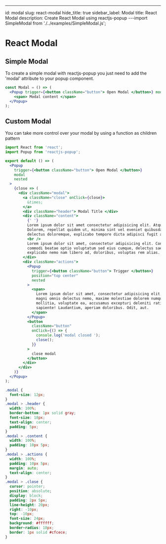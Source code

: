 ---
id: modal
slug: react-modal
hide_title: true
sidebar_label: Modal
title: React Modal
description: Create React Modal using reactjs-popup
---import SimpleModal from './../examples/SimpleModal.js';


# React Modal

## Simple Modal

To create a simple modal with reactjs-popup you just need to add the 'modal' attribute to your popup component.

```jsx live=true
const Modal = () => (
  <Popup trigger={<button className="button"> Open Modal </button>} modal>
    <span> Modal content </span>
  </Popup>
);
```

## Custom Modal

You can take more control over your modal by using a function as children pattern

<CustomModal />

```jsx
import React from 'react';
import Popup from 'reactjs-popup';

export default () => (
  <Popup
    trigger={<button className="button"> Open Modal </button>}
    modal
    nested
  >
    {close => (
      <div className="modal">
        <a className="close" onClick={close}>
          &times;
        </a>
        <div className="header"> Modal Title </div>
        <div className="content">
          {' '}
          Lorem ipsum dolor sit amet consectetur adipisicing elit. Atque, a nostrum.
          Dolorem, repellat quidem ut, minima sint vel eveniet quibusdam voluptates
          delectus doloremque, explicabo tempore dicta adipisci fugit amet dignissimos?
          <br />
          Lorem ipsum dolor sit amet, consectetur adipisicing elit. Consequatur sit
          commodi beatae optio voluptatum sed eius cumque, delectus saepe repudiandae
          explicabo nemo nam libero ad, doloribus, voluptas rem alias. Vitae?
        </div>
        <div className="actions">
          <Popup
            trigger={<button className="button"> Trigger </button>}
            position="top center"
            nested
          >
            <span>
              Lorem ipsum dolor sit amet, consectetur adipisicing elit. Beatae
              magni omnis delectus nemo, maxime molestiae dolorem numquam
              mollitia, voluptate ea, accusamus excepturi deleniti ratione
              sapiente! Laudantium, aperiam doloribus. Odit, aut.
            </span>
          </Popup>
          <button
            className="button"
            onClick={() => {
              console.log('modal closed ');
              close();
            }}
          >
            close modal
          </button>
        </div>
      </div>
    )}
  </Popup>
);
```

```css
.modal {
  font-size: 12px;
}
.modal > .header {
  width: 100%;
  border-bottom: 1px solid gray;
  font-size: 18px;
  text-align: center;
  padding: 5px;
}
.modal > .content {
  width: 100%;
  padding: 10px 5px;
}
.modal > .actions {
  width: 100%;
  padding: 10px 5px;
  margin: auto;
  text-align: center;
}
.modal > .close {
  cursor: pointer;
  position: absolute;
  display: block;
  padding: 2px 5px;
  line-height: 20px;
  right: -10px;
  top: -10px;
  font-size: 24px;
  background: #ffffff;
  border-radius: 18px;
  border: 1px solid #cfcece;
}
```
